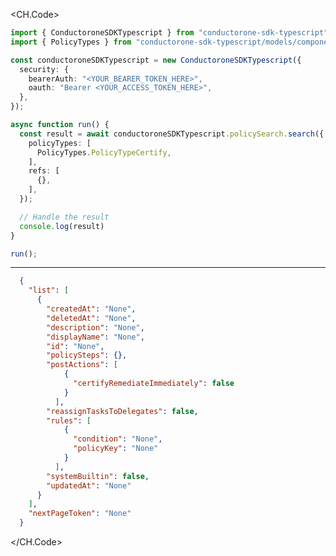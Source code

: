 
<CH.Code>
```typescript Search.ts
import { ConductoroneSDKTypescript } from "conductorone-sdk-typescript";
import { PolicyTypes } from "conductorone-sdk-typescript/models/components";

const conductoroneSDKTypescript = new ConductoroneSDKTypescript({
  security: {
    bearerAuth: "<YOUR_BEARER_TOKEN_HERE>",
    oauth: "Bearer <YOUR_ACCESS_TOKEN_HERE>",
  },
});

async function run() {
  const result = await conductoroneSDKTypescript.policySearch.search({
    policyTypes: [
      PolicyTypes.PolicyTypeCertify,
    ],
    refs: [
      {},
    ],
  });

  // Handle the result
  console.log(result)
}

run();
```
---

```json Example Response
  {
    "list": [
      {
        "createdAt": "None",
        "deletedAt": "None",
        "description": "None",
        "displayName": "None",
        "id": "None",
        "policySteps": {},
        "postActions": [
            {
              "certifyRemediateImmediately": false
            }
          ],
        "reassignTasksToDelegates": false,
        "rules": [
            {
              "condition": "None",
              "policyKey": "None"
            }
          ],
        "systemBuiltin": false,
        "updatedAt": "None"
      }
    ],
    "nextPageToken": "None"
  }
```
</CH.Code>
